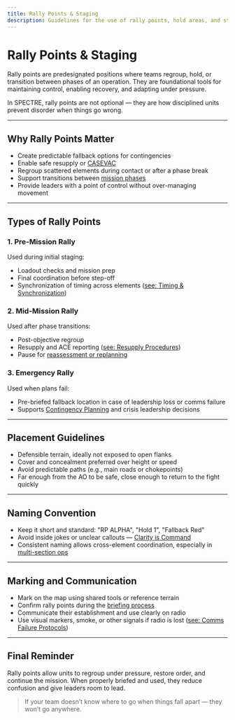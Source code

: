 ```yaml
---
title: Rally Points & Staging
description: Guidelines for the use of rally points, hold areas, and staging locations to support tempo and control.
---
```


# Rally Points & Staging

Rally points are predesignated positions where teams regroup, hold, or transition between phases of an operation. They are foundational tools for maintaining control, enabling recovery, and adapting under pressure.

In SPECTRE, rally points are not optional — they are how disciplined units prevent disorder when things go wrong.

---

## Why Rally Points Matter

- Create predictable fallback options for contingencies
- Enable safe resupply or [CASEVAC](/sop/logistics-and-sustainment/casevac)
- Regroup scattered elements during contact or after a phase break
- Support transitions between [mission phases](/sop/mission-planning/timing-and-sync)
- Provide leaders with a point of control without over-managing movement

---

## Types of Rally Points

### 1. Pre-Mission Rally

Used during initial staging:

- Loadout checks and mission prep
- Final coordination before step-off
- Synchronization of timing across elements ([see: Timing & Synchronization](/sop/mission-planning/timing-and-sync))

### 2. Mid-Mission Rally

Used after phase transitions:

- Post-objective regroup
- Resupply and ACE reporting ([see: Resupply Procedures](/sop/logistics-and-sustainment/resupply-basics))
- Pause for [reassessment or replanning](/sop/leadership/planning-process)

### 3. Emergency Rally

Used when plans fail:

- Pre-briefed fallback location in case of leadership loss or comms failure
- Supports [Contingency Planning](/sop/mission-planning/contingencies-and-backups) and crisis leadership decisions

---

## Placement Guidelines

- Defensible terrain, ideally not exposed to open flanks
- Cover and concealment preferred over height or speed
- Avoid predictable paths (e.g., main roads or chokepoints)
- Far enough from the AO to be safe, close enough to return to the fight quickly

---

## Naming Convention

- Keep it short and standard: "RP ALPHA", "Hold 1", "Fallback Red"
- Avoid inside jokes or unclear callouts — [Clarity is Command](/sop/communications/verbal-communication)
- Consistent naming allows cross-element coordination, especially in [multi-section ops](/sop/communications/advanced-coordination/multi-section-comms)

---

## Marking and Communication

- Mark on the map using shared tools or reference terrain
- Confirm rally points during the [briefing process](/sop/mission-planning/briefing-doctrine)
- Communicate their establishment and use clearly on radio
- Use visual markers, smoke, or other signals if radio is lost ([see: Comms Failure Protocols](/sop/communications/advanced-coordination/comms-failure))

---

## Final Reminder

Rally points allow units to regroup under pressure, restore order, and continue the mission. When properly briefed and used, they reduce confusion and give leaders room to lead.

> If your team doesn’t know where to go when things fall apart — they won’t go anywhere.
